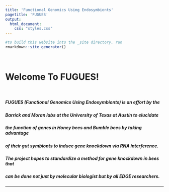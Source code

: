 ```yaml
---
title: 'Functional Genomics Using Endosymbionts'
pagetitle: 'FUGUES'
output: 
  html_document: 
    css: "styles.css"
---
```


```R
#to build this website into the _site directory, run
rmarkdown::site_generator()
```
 

<br>

# Welcome To FUGUES!
  
</br>

##### FUGUES (Functional Genomics Using Endosymbionts) is an effort by the 

##### Barrick and Moran labs at the University of Texas at Austin to elucidate 

##### the function of genes in Honey bees and Bumble bees by taking advantage

##### of their gut symbionts to induce gene knockdown via RNA interference.

##### The project hopes to standardize a method for gene knockdown in bees that

##### can be done not just by molecular biologist but by all EDGE researchers.

---